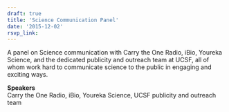 ```yaml
---
draft: true 
title: 'Science Communication Panel'
date: '2015-12-02'
rsvp_link: 
---
```


A panel on Science communication with Carry the One Radio, iBio, Youreka Science, and the dedicated publicity and outreach team at UCSF, all of whom work hard to communicate science to the public in engaging and exciting ways.

<b>Speakers</b>  
Carry the One Radio, iBio, Youreka Science, UCSF publicity and outreach team




